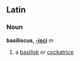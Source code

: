 ==Latin==
===Noun===
'''basiliscus, [[Wiktionary Appendix:Latin second declension|-isci]]''' ''m''

#a [[basilisk]] or [[cockatrice]]